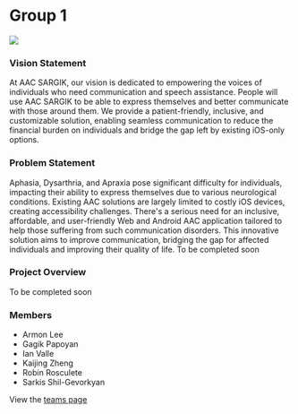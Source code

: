 # Group 1

![](/library.jpg)

### Vision Statement

At AAC SARGIK, our vision is dedicated to empowering the voices of individuals who
need communication and speech assistance. People will use AAC SARGIK to be able to express themselves and better communicate with those around them. We provide a patient-friendly, inclusive, and customizable solution, enabling seamless communication to reduce the financial burden
on individuals and bridge the gap left by existing iOS-only options.

### Problem Statement

Aphasia, Dysarthria, and Apraxia pose significant difficulty for individuals,
impacting their ability to express themselves due to various
neurological conditions. Existing AAC solutions are largely
limited to costly iOS devices, creating accessibility challenges.
There's a serious need for an inclusive, affordable, and user-friendly Web and Android AAC application tailored to help those suffering from such communication disorders. This innovative solution aims to improve communication, bridging the gap for affected individuals and improving their quality of life.
To be completed soon

### Project Overview

To be completed soon

### Members

- Armon Lee
- Gagik Papoyan
- Ian Valle
- Kaijing Zheng
- Robin Rosculete
- Sarkis Shil-Gevorkyan

View the [teams page](/group-1/team)
